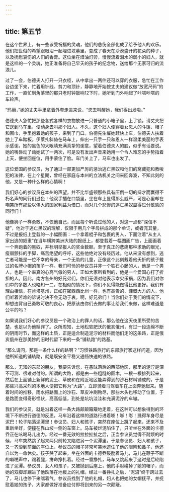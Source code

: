 ```yaml
---
---
---
```

title: 第五节
---




在这个世界上，有一些该受祝福的灵魂，他们的悲伤全部化成了给予他人的欢乐。他们把世俗的希望跟眼泪一起埋进坟墓里，变成了春天在沙漠盛开的花朵的种子，以及抚慰哀伤的人们的香膏。这位坐在煤油灯旁，慢慢流着泪水的弱小的妇人，就是这样的一个灵魂，她正准备将自己早夭的孩子的纪念物，送给那个无家可归的流浪儿。

过了一会，伯德夫人打开一只衣柜，从中拿出一两件还可以穿的衣服，急忙在工作台边坐下来，忙着用针线、剪刀和顶针，静静地开始按丈夫的建议做“放宽尺码”的工作，一直忙到角落里的那只老时钟敲响12下时，她听到门外响起了咔嗒咔嗒的车轮声。

“玛丽，”她的丈夫手里拿着外套走进来说，“您去叫醒她，我们得出发啦。”

伯德夫人急忙把那些各式各样的衣物放进一只普通的小箱子里，上了锁，请丈夫把它送到马车里，便动身去叫那个妇人。不久，这个妇人便穿着女恩人的斗篷、帽子和围巾，手里抱着她的孩子，来到了门口。伯德先生催她赶快上车，伯德夫人扶着她上了车踏板。伊莱扎斜倚在马车上，伸出一只手一只和恩人一样温柔美丽的手表示感谢。她的黑色的大眼睛充满真挚的谢意，望着伯德夫人的脸，似乎有话要说。她的嘴唇动了动她试了一两次，可是没有发出声音来她用一个令人难忘的手势指着上天，便坐回座位，用手蒙住了脸。车门关上了，马车也出发了。

这位爱国的参议员，为了通过一部更加严厉的惩治逃亡黑奴和他们的窝藏犯和教唆犯的法律，在上个星期，曾经在家庭与本州的立法机关之间来回奔波，不知此刻的他，又是一种什么样的心情啊！

我们好心的参议员在本州的声望，并不比华盛顿那些具有压倒一切的辩才而赢得不朽名声的同行们逊色！他双手插在口袋里，坐在车上显得那么威严，可是心里却在嘲笑所有那些以伟大的国家利益为借口，而对几个悲惨的逃亡黑奴显得过分敏感的同行们！

他像狮子一样勇敢，不仅他自己，而且每个听说过他的人，对这一点都“深信不疑”，他对于逃亡黑奴的理解，仅限于用几个字母拼成的那个单词，或者充其量，不过是报纸上登载的一小幅图画：一个拿着棍子和包裹的男人，下面注着“从主人家出逃的奴隶”在当年横跨美洲大陆的报纸上，都登载着一幅图画广告，上面画着一个奔跑着的黑奴，并标明举报人的奖金数额。至于真正的悲痛那种求助的眼光，瘦弱颤抖的手脚，痛苦绝望的呼吁，这些他绝对没有经历过。他从来没有想到，逃亡者可能是一位不幸的母亲，一个无助的儿童，正像这个此刻戴着他夭折的孩子戴过的名牌小帽的孩子一样。我们可怜的参议员并非一个铁石心肠的人，他是一个男人，也是一个率真的心高气傲的男人，正如大家所看到的，他是一个爱国心打了折扣的人。因此，南方各州的好兄弟们，你们无须对他表示幸灾乐祸，因为我们对你们中的多数人也略知一二，在相似的情况下，你们不见得能做得比他更好。我们有理由相信，在肯塔基州，正如在密西西比州一样，也有高贵的、慷慨大方的人，他们听着苦难的诉说时决不会无动于衷。啊，好兄弟们！当你们处于我们的情况下，却想违背自己勇敢可敬的良心，把原该由你们去做的事让给我们来做，这样难道是公平的吗？

如果说我们好心的参议员是一个政治上的罪人的话，那么他在这天夜里所受的苦楚，也足以为他赎罪了。众所周知，土地松软肥沃的俄亥俄州，有过一段连绵不断的阴雨时节，而这样的土质，正是适合制造泥泞的材料而他们走的这条路，正是俄亥俄州在那美妙的旧时代留下来的一条“铺轨路”的路基。

“那么请问，那是一条什么样的路啊？”习惯铁路旅行的东部旅行家这样问道，因为他所知道的铺轨路，就是既安全平稳又通畅快速的铁路。

那么，无知的东部的朋友，我要告诉您，在愚昧落后的西部地区，那里的泥泞是深不可测、很难对付的。所谓的大路，都是由一些粗糙的圆木，一根一根排列起来，然后在上面铺上新鲜的泥土、草皮和在附近地区能弄得到的沙石材料铺成的，于是那些兴高采烈的本地人便把它称为“大路”，立即骑着马驾着车在上面奔驰起来。随着时间的推移，雨水把路面上的沙石、草皮冲刷殆尽，那些木头也移动了位置，于是路面变得奇形怪状，高高低低，到处是坑坑洼洼和充满泥泞的车辙。

我们的参议员，就是沿着这样一条大路颠颠簸簸地走着，在这种可以想象得到的环境下不断进行道德的反思，马车沿着这样的道路行进着嘭！嘭！嘭！溅得车身尽是泥巴！轮子陷落泥潭里！参议员、妇人和孩子，突然在座位上跳了起来，还来不及重新坐好，便撞在靠山坡一侧的车窗上。马车被烂泥陷住了，只听坐在外面的卡德乔正在吆喝马儿出力。经过一番无效的拉拉扯扯之后，正当参议员觉得不耐烦的时候，马车突然跳了起来两只前轮又陷进另一个泥潭里，于是参议员、妇人和孩子，又一齐滚到前面的座位上，参议员的帽子非常可笑地遮住了他的眼睛和鼻子，他还自以为一命休矣。孩子哭了起来，坐在外面的卡德乔鼓励着马儿，马儿在鞭子不断的噼啪声中，踢着腿，拼命挣扎着。经过一番挣扎，马车又跳起来了这时是后轮陷进了泥潭。参议员、女人和孩子，又被抛到后座上，他的手肘碰掉了她的帽子，而她的双脚却踹进了他跌落在地板上的礼帽。经过一番挣扎之后，“泥沼”终于跨过去了，马儿也停下来喘着气。参议员找到了他的礼帽，妇人也把她的女帽抚平，并抚慰着她的孩子，大家都做好准备应付即将到来的另一次颠簸。